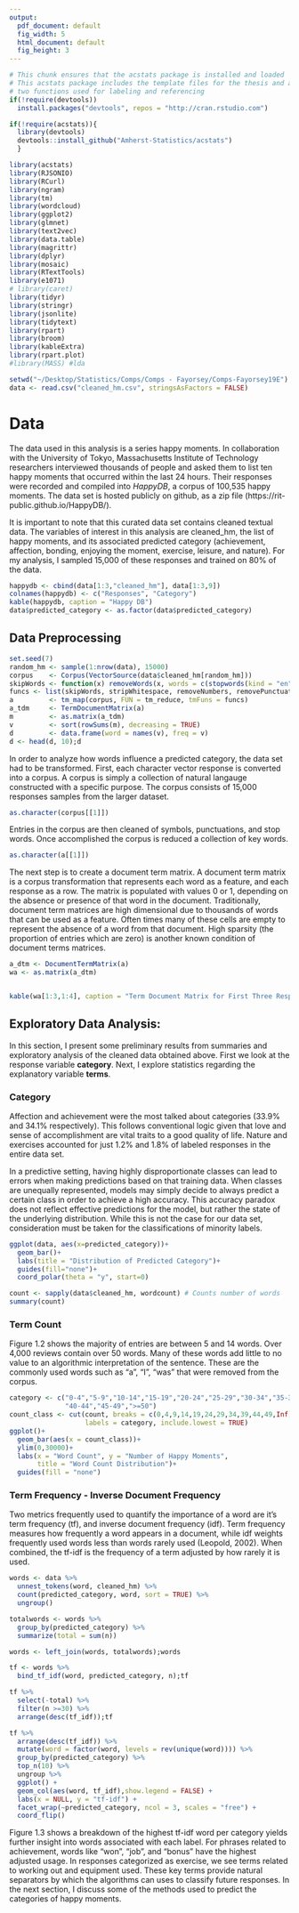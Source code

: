 ```yaml
---
output:
  pdf_document: default
  fig_width: 5
  html_document: default
  fig_height: 3
---
```

<!--
The {#rmd-basics} text after the chapter declaration will allow us to link throughout the document back to the beginning of Chapter 1.  These labels will automatically be generated (if not specified) by changing the spaces to hyphens and capital letters to lowercase.  Look for the reference to this label at the beginning of Chapter 2.
-->
```r
# This chunk ensures that the acstats package is installed and loaded
# This acstats package includes the template files for the thesis and also
# two functions used for labeling and referencing
if(!require(devtools))
  install.packages("devtools", repos = "http://cran.rstudio.com")

if(!require(acstats)){
  library(devtools)
  devtools::install_github("Amherst-Statistics/acstats")
  }

```

```r
library(acstats)
library(RJSONIO) 
library(RCurl) 
library(ngram)
library(tm)
library(wordcloud)
library(ggplot2)
library(glmnet)
library(text2vec)
library(data.table)
library(magrittr)
library(dplyr)
library(mosaic)
library(RTextTools)
library(e1071)
# library(caret)
library(tidyr)
library(stringr)
library(jsonlite)
library(tidytext)
library(rpart)
library(broom)
library(kableExtra)
library(rpart.plot)
#library(MASS) #lda 
```

```r
setwd("~/Desktop/Statistics/Comps/Comps - Fayorsey/Comps-Fayorsey19E")
data <- read.csv("cleaned_hm.csv", stringsAsFactors = FALSE)
```

# Data

The data used in this analysis is a series happy moments. In collaboration with the  University of Tokyo, Massachusetts Institute of Technology researchers interviewed thousands of people and asked them to list ten happy moments that occurred within the last 24 hours. Their responses were recorded and compiled into *HappyDB*, a corpus of 100,535 happy moments. The data set is hosted publicly on github, as a zip file (https://rit-public.github.io/HappyDB/).

It is important to note that this curated data set contains cleaned textual data. The variables of interest in this analysis are cleaned_hm, the list of happy moments, and its associated predicted category (achievement, affection, bonding, enjoying the moment, exercise, leisure, and nature). For my analysis, I sampled 15,000 of these responses and trained on 80% of the data.

```r
happydb <- cbind(data[1:3,"cleaned_hm"], data[1:3,9])
colnames(happydb) <- c("Responses", "Category")
kable(happydb, caption = "Happy DB")
data$predicted_category <- as.factor(data$predicted_category)
```


## Data Preprocessing

```r
set.seed(7)
random_hm <- sample(1:nrow(data), 15000) 
corpus    <- Corpus(VectorSource(data$cleaned_hm[random_hm]))
skipWords <- function(x) removeWords(x, words = c(stopwords(kind = "en"),'happy', 'day', 'got', 'went', 'today', 'made', 'one', 'two', 'time', 'last', 'first', 'going', 'getting', 'took', 'found', 'lot', 'really', 'saw', 'see', 'month', 'week', 'day', 'yesterday', 'year', 'ago', 'now', 'still', 'since', 'something', 'great', 'good', 'long', 'thing', 'toi', 'without', 'yesteri', '2s', 'toand', 'ing'))
funcs <- list(skipWords, stripWhitespace, removeNumbers, removePunctuation, tolower)
a         <- tm_map(corpus, FUN = tm_reduce, tmFuns = funcs)
a_tdm     <- TermDocumentMatrix(a)
m         <- as.matrix(a_tdm)
v         <- sort(rowSums(m), decreasing = TRUE)
d         <- data.frame(word = names(v), freq = v)
d <- head(d, 10);d
```


In order to analyze how words influence a predicted category, the data set had to be transformed. First, each character vector response is converted into a corpus. A corpus is simply a collection of natural langauge constructed with a specific purpose. The corpus consists of 15,000 responses samples from the larger dataset.   

```r
as.character(corpus[[1]])
```

Entries in the corpus are then cleaned of symbols, punctuations, and stop words. Once accomplished the corpus is reduced a collection of key words.

```r
as.character(a[[1]])
```

The next step is to create a document term matrix. A document term matrix is a corpus transformation that represents each word as a feature, and each response as a row. The matrix is populated with values 0 or 1, depending on the absence or presence of that word in the document. Traditionally, document term matrices are high dimensional due to thousands of words that can be used as a feature. Often times many of these cells are empty to represent the absence of a word from that document. High sparsity (the proportion of entries which are zero) is another known condition of document terms matrices.

```r
a_dtm <- DocumentTermMatrix(a)
wa <- as.matrix(a_dtm)


kable(wa[1:3,1:4], caption = "Term Document Matrix for First Three Responses", format = "latex")
```


## Exploratory Data Analysis:

In this section, I present some preliminary results from summaries and exploratory analysis of the cleaned data obtained above. First we look at the response variable **category**. Next, I explore statistics regarding the explanatory variable **terms**.

### Category

Affection and achievement were the most talked about categories (33.9% and 34.1% respectively). This follows conventional logic given that love and sense of accomplishment are vital traits to a good quality of life. Nature and exercises accounted for just 1.2% and 1.8% of labeled responses in the entire data set.

In a predictive setting, having highly disproportionate classes can lead to errors when making predictions based on that training data. When classes are unequally represented, models may simply decide to always predict a certain class in order to achieve a high accuracy. This accuracy paradox does not reflect effective predictions for the model, but rather the state of the underlying distribution. While this is not the case for our data set, consideration must be taken for the classifications of minority labels.

```r
ggplot(data, aes(x=predicted_category))+
  geom_bar()+
  labs(title = "Distribution of Predicted Category")+
  guides(fill="none")+
  coord_polar(theta = "y", start=0)
```

```r
count <- sapply(data$cleaned_hm, wordcount) # Counts number of words
summary(count)
```

### Term Count

Figure 1.2 shows the majority of entries are between 5 and 14 words. Over 4,000 reviews contain over 50 words. Many of these words add little to no value to an algorithmic interpretation of the sentence. These are the commonly used words such as “a”, “I”, “was” that were removed from the corpus.

```r
category <- c("0-4","5-9","10-14","15-19","20-24","25-29","30-34","35-39",
              "40-44","45-49",">=50")
count_class <- cut(count, breaks = c(0,4,9,14,19,24,29,34,39,44,49,Inf), 
                   labels = category, include.lowest = TRUE)
ggplot()+
  geom_bar(aes(x = count_class))+
  ylim(0,30000)+
  labs(x = "Word Count", y = "Number of Happy Moments", 
       title = "Word Count Distribution")+
  guides(fill = "none")
```

### Term Frequency - Inverse Document Frequency

Two metrics frequently used to quantify the importance of a word are it’s term frequency (tf), and inverse document frequency (idf). Term frequency measures how frequently a word appears in a document, while idf weights frequently used words less than words rarely used (Leopold, 2002). When combined, the tf-idf is the frequency of a term adjusted by how rarely it is used.	
	
```r
words <- data %>%
  unnest_tokens(word, cleaned_hm) %>%
  count(predicted_category, word, sort = TRUE) %>%
  ungroup()

totalwords <- words %>% 
  group_by(predicted_category) %>% 
  summarize(total = sum(n))

words <- left_join(words, totalwords);words

tf <- words %>%
  bind_tf_idf(word, predicted_category, n);tf

tf %>%
  select(-total) %>%
  filter(n >=30) %>% 
  arrange(desc(tf_idf));tf

```

```r
tf %>%
  arrange(desc(tf_idf)) %>%
  mutate(word = factor(word, levels = rev(unique(word)))) %>% 
  group_by(predicted_category) %>% 
  top_n(10) %>% 
  ungroup %>%
  ggplot() +
  geom_col(aes(word, tf_idf),show.legend = FALSE) +
  labs(x = NULL, y = "tf-idf") +
  facet_wrap(~predicted_category, ncol = 3, scales = "free") +
  coord_flip()
```

Figure 1.3 shows a breakdown of the highest tf-idf word per category yields further insight into words associated with each label. For phrases related to achievement, words like “won”, “job”, and “bonus” have the highest adjusted usage. In responses categorized as exercise, we see terms related to working out and equipment used. These key terms provide natural separators by which the algorithms can uses to classify future responses. In the next section, I discuss some of the methods used to predict the categories of happy moments. 


\begin{figure}[htbp]
\centering
\includegraphics[scale = 0.5,angle = 0]{figure/Algo.png}
\caption[Framework of Text Classification]{\normalsize{Framework of Text Classification}}
\label{fig:delays}
\end{figure}
